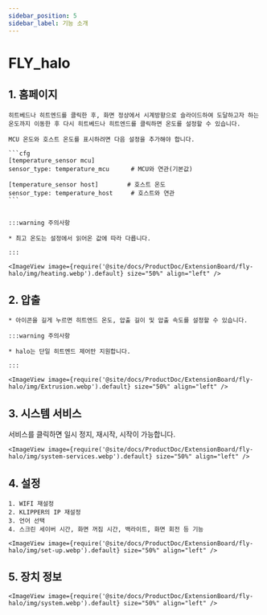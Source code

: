 ```yaml
---
sidebar_position: 5
sidebar_label: 기능 소개
---
```





# FLY_halo

## 1.  홈페이지

    히트베드나 히트엔드를 클릭한 후, 화면 정상에서 시계방향으로 슬라이드하여 도달하고자 하는 온도까지 이동한 후 다시 히트베드나 히트엔드를 클릭하면 온도를 설정할 수 있습니다.

    MCU 온도와 호스트 온도를 표시하려면 다음 설정을 추가해야 합니다.

    ```cfg
    [temperature_sensor mcu]
    sensor_type: temperature_mcu      # MCU와 연관(기본값)

    [temperature_sensor host]        # 호스트 온도
    sensor_type: temperature_host     # 호스트와 연관
    ```


    :::warning 주의사항

    * 최고 온도는 설정에서 읽어온 값에 따라 다릅니다.

    :::

    <ImageView image={require('@site/docs/ProductDoc/ExtensionBoard/fly-halo/img/heating.webp').default} size="50%" align="left" />


## 2.  압출

    * 아이콘을 길게 누르면 히트엔드 온도, 압출 길이 및 압출 속도를 설정할 수 있습니다.

    :::warning 주의사항

    * halo는 단일 히트엔드 제어만 지원합니다.

    :::

    <ImageView image={require('@site/docs/ProductDoc/ExtensionBoard/fly-halo/img/Extrusion.webp').default} size="50%" align="left" />

## 3.  시스템 서비스

서비스를 클릭하면 일시 정지, 재시작, 시작이 가능합니다.

    <ImageView image={require('@site/docs/ProductDoc/ExtensionBoard/fly-halo/img/system-services.webp').default} size="50%" align="left" />

## 4.  설정

    1. WIFI 재설정
    2. KLIPPER의 IP 재설정
    3. 언어 선택
    4. 스크린 세이버 시간, 화면 꺼짐 시간, 백라이트, 화면 회전 등 기능

    <ImageView image={require('@site/docs/ProductDoc/ExtensionBoard/fly-halo/img/set-up.webp').default} size="50%" align="left" />

## 5. 장치 정보
    <ImageView image={require('@site/docs/ProductDoc/ExtensionBoard/fly-halo/img/system.webp').default} size="50%" align="left" />